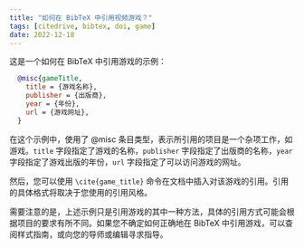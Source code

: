 ```yaml
---
title: "如何在 BibTeX 中引用视频游戏？"
tags: [citedrive, bibtex, doi, game]
date: 2022-12-18
---
```


这是一个如何在 BibTeX 中引用游戏的示例：

```bibtex
  @misc{gameTitle,
    title = {游戏名称},
    publisher = {出版商},
    year = {年份},
    url = {游戏网址},
  }
```

<CiteDrive /> 

在这个示例中，使用了 @misc 条目类型，表示所引用的项目是一个杂项工作，如游戏。`title` 字段指定了游戏的名称，`publisher` 字段指定了出版商的名称，`year` 字段指定了游戏出版的年份，`url` 字段指定了可以访问游戏的网址。

然后，您可以使用 `\cite{game_title}` 命令在文档中插入对该游戏的引用。引用的具体格式将取决于您使用的引用风格。

需要注意的是，上述示例只是引用游戏的其中一种方法，具体的引用方式可能会根据项目的要求有所不同。如果您不确定如何正确地在 BibTeX 中引用游戏，可以查阅样式指南，或向您的导师或编辑寻求指导。
